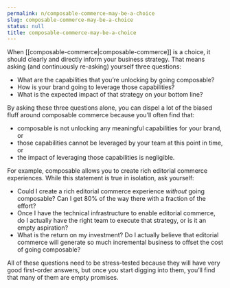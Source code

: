 ```yaml
---
permalink: n/composable-commerce-may-be-a-choice
slug: composable-commerce-may-be-a-choice
status: null
title: composable-commerce-may-be-a-choice
---
```

When [[composable-commerce|composable-commerce]] is a choice, it should clearly and directly inform your business strategy. That means asking (and continuously re-asking) yourself three questions:

- What are the capabilities that you’re unlocking by going composable?
- How is your brand going to leverage those capabilities?
- What is the expected impact of that strategy on your bottom line?

By asking these three questions alone, you can dispel a lot of the biased fluff around composable commerce because you’ll often find that:

- composable is not unlocking any meaningful capabilities for your brand, or
- those capabilities cannot be leveraged by your team at this point in time, or
- the impact of leveraging those capabilities is negligible.

For example, composable allows you to create rich editorial commerce experiences. While this statement is true in isolation, ask yourself:

- Could I create a rich editorial commerce experience _without_ going composable? Can I get 80% of the way there with a fraction of the effort?
- Once I have the technical infrastructure to enable editorial commerce, do I actually have the right team to execute that strategy, or is it an empty aspiration?
- What is the return on my investment? Do I actually believe that editorial commerce will generate so much incremental business to offset the cost of going composable?

All of these questions need to be stress-tested because they will have very good first-order answers, but once you start digging into them, you’ll find that many of them are empty promises.
